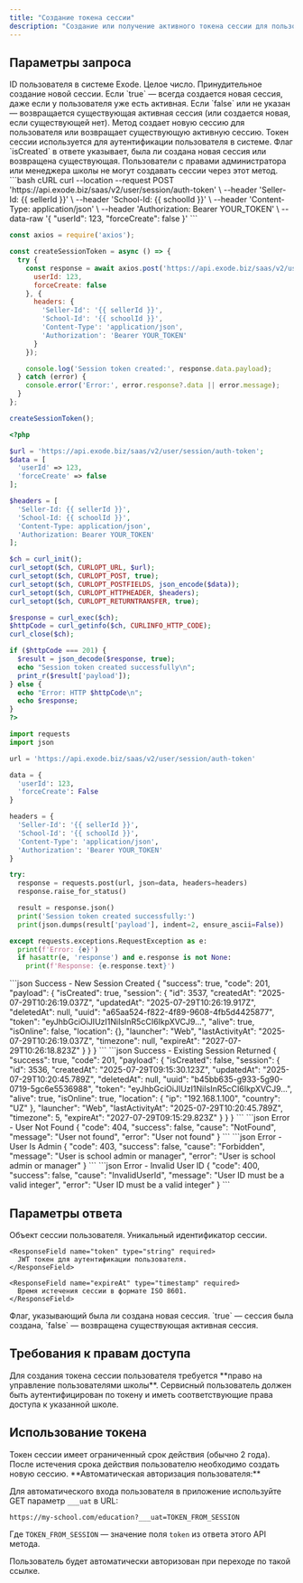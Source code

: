 ```yaml
---
title: "Создание токена сессии"
description: "Создание или получение активного токена сессии для пользователя школы"
---
```



<HeaderParamFields/>

## Параметры запроса

<ParamField body="userId" type="integer" required>
  ID пользователя в системе Exode. Целое число.
</ParamField>

<ParamField body="forceCreate" type="boolean" required={false} default="false">
  Принудительное создание новой сессии. Если `true` — всегда создается новая сессия, даже если у пользователя уже есть активная.
    Если `false` или не указан — возвращается существующая активная сессия (или создается новая, если существующей нет).
</ParamField>

<Info>
  Метод создает новую сессию для пользователя или возвращает существующую активную сессию. Токен сессии используется для аутентификации пользователя в системе. Флаг `isCreated` в ответе указывает, была ли создана новая сессия или возвращена существующая.
</Info>

<Warning>
  Пользователи с правами администратора или менеджера школы не могут создавать сессии через этот метод.
</Warning>

<RequestExample>
```bash cURL
curl --location --request POST 'https://api.exode.biz/saas/v2/user/session/auth-token' \
  --header 'Seller-Id: {{ sellerId }}' \
  --header 'School-Id: {{ schoolId }}' \
  --header 'Content-Type: application/json' \
  --header 'Authorization: Bearer YOUR_TOKEN' \
  --data-raw '{
  "userId": 123,
  "forceCreate": false
}'
```

```javascript Node.js
const axios = require('axios');

const createSessionToken = async () => {
  try {
    const response = await axios.post('https://api.exode.biz/saas/v2/user/session/auth-token', {
      userId: 123,
      forceCreate: false
    }, {
      headers: {
        'Seller-Id': '{{ sellerId }}',
        'School-Id': '{{ schoolId }}',
        'Content-Type': 'application/json',
        'Authorization': 'Bearer YOUR_TOKEN'
      }
    });

    console.log('Session token created:', response.data.payload);
  } catch (error) {
    console.error('Error:', error.response?.data || error.message);
  }
};

createSessionToken();
```

```php PHP
<?php

$url = 'https://api.exode.biz/saas/v2/user/session/auth-token';
$data = [
  'userId' => 123,
  'forceCreate' => false
];

$headers = [
  'Seller-Id: {{ sellerId }}',
  'School-Id: {{ schoolId }}',
  'Content-Type: application/json',
  'Authorization: Bearer YOUR_TOKEN'
];

$ch = curl_init();
curl_setopt($ch, CURLOPT_URL, $url);
curl_setopt($ch, CURLOPT_POST, true);
curl_setopt($ch, CURLOPT_POSTFIELDS, json_encode($data));
curl_setopt($ch, CURLOPT_HTTPHEADER, $headers);
curl_setopt($ch, CURLOPT_RETURNTRANSFER, true);

$response = curl_exec($ch);
$httpCode = curl_getinfo($ch, CURLINFO_HTTP_CODE);
curl_close($ch);

if ($httpCode === 201) {
  $result = json_decode($response, true);
  echo "Session token created successfully\n";
  print_r($result['payload']);
} else {
  echo "Error: HTTP $httpCode\n";
  echo $response;
}
?>
```

```python Python
import requests
import json

url = 'https://api.exode.biz/saas/v2/user/session/auth-token'

data = {
  'userId': 123,
  'forceCreate': False
}

headers = {
  'Seller-Id': '{{ sellerId }}',
  'School-Id': '{{ schoolId }}',
  'Content-Type': 'application/json',
  'Authorization': 'Bearer YOUR_TOKEN'
}

try:
  response = requests.post(url, json=data, headers=headers)
  response.raise_for_status()

  result = response.json()
  print('Session token created successfully:')
  print(json.dumps(result['payload'], indent=2, ensure_ascii=False))

except requests.exceptions.RequestException as e:
  print(f'Error: {e}')
  if hasattr(e, 'response') and e.response is not None:
    print(f'Response: {e.response.text}')
```
</RequestExample>

<ResponseExample>
```json Success - New Session Created
{
  "success": true,
  "code": 201,
  "payload": {
    "isCreated": true,
    "session": {
      "id": 3537,
      "createdAt": "2025-07-29T10:26:19.037Z",
      "updatedAt": "2025-07-29T10:26:19.917Z",
      "deletedAt": null,
      "uuid": "a65aa524-f822-4f89-9608-4fb5d4425877",
      "token": "eyJhbGciOiJIUzI1NiIsInR5cCI6IkpXVCJ9...",
      "alive": true,
      "isOnline": false,
      "location": {},
      "launcher": "Web",
      "lastActivityAt": "2025-07-29T10:26:19.037Z",
      "timezone": null,
      "expireAt": "2027-07-29T10:26:18.823Z"
    }
  }
}
```
```json Success - Existing Session Returned
{
  "success": true,
  "code": 201,
  "payload": {
    "isCreated": false,
    "session": {
      "id": 3536,
      "createdAt": "2025-07-29T09:15:30.123Z",
      "updatedAt": "2025-07-29T10:20:45.789Z",
      "deletedAt": null,
      "uuid": "b45bb635-g933-5g90-0719-5gc6e5536988",
      "token": "eyJhbGciOiJIUzI1NiIsInR5cCI6IkpXVCJ9...",
      "alive": true,
      "isOnline": true,
      "location": {
        "ip": "192.168.1.100",
        "country": "UZ"
      },
      "launcher": "Web",
      "lastActivityAt": "2025-07-29T10:20:45.789Z",
      "timezone": 5,
      "expireAt": "2027-07-29T09:15:29.823Z"
    }
  }
}
```
```json Error - User Not Found
{
  "code": 404,
  "success": false,
  "cause": "NotFound",
  "message": "User not found",
  "error": "User not found"
}
```
```json Error - User Is Admin
{
  "code": 403,
  "success": false,
  "cause": "Forbidden",
  "message": "User is school admin or manager",
  "error": "User is school admin or manager"
}
```
```json Error - Invalid User ID
{
  "code": 400,
  "success": false,
  "cause": "InvalidUserId",
  "message": "User ID must be a valid integer",
  "error": "User ID must be a valid integer"
}
```
</ResponseExample>

## Параметры ответа

<ResponseField name="session" type="object" required>
  Объект сессии пользователя.

  <Expandable title="Свойства сессии">
    <ResponseField name="id" type="integer" required>
      Уникальный идентификатор сессии.
    </ResponseField>

    <ResponseField name="token" type="string" required>
      JWT токен для аутентификации пользователя.
    </ResponseField>

    <ResponseField name="expireAt" type="timestamp" required>
      Время истечения сессии в формате ISO 8601.
    </ResponseField>
  </Expandable>
</ResponseField>

<ResponseField name="isCreated" type="boolean" required>
  Флаг, указывающий была ли создана новая сессия. `true` — сессия была создана, `false` — возвращена существующая активная сессия.
</ResponseField>

## Требования к правам доступа

<Check>
Для создания токена сессии пользователя требуется **право на управление пользователями школы**.
</Check>

<Warning>
  Сервисный пользователь должен быть аутентифицирован по токену и иметь соответствующие права доступа к указанной школе.
</Warning>

## Использование токена
<Info>
  Токен сессии имеет ограниченный срок действия (обычно 2 года). После истечения срока действия пользователю необходимо создать новую сессию.
</Info>

<Tip>
  **Автоматическая авторизация пользователя:**
  
  Для автоматического входа пользователя в приложение используйте GET параметр `___uat` в URL:
  
  ```
  https://my-school.com/education?___uat=TOKEN_FROM_SESSION
  ```
  
  Где `TOKEN_FROM_SESSION` — значение поля `token` из ответа этого API метода.
  
  <Check>
  Пользователь будет автоматически авторизован при переходе по такой ссылке.
  </Check>
</Tip>
